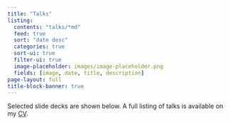 ```yaml
---
title: "Talks"
listing:
  contents: "talks/*md"
  feed: true
  sort: "date desc"
  categories: true
  sort-ui: true
  filter-ui: true
  image-placeholder: images/image-placeholder.png
  fields: [image, date, title, description]
page-layout: full
title-block-banner: true
---
```


Selected slide decks are shown below. A full listing of talks is available on my [CV](static/KatherineHoffman_CV_Oct2022.pdf).

